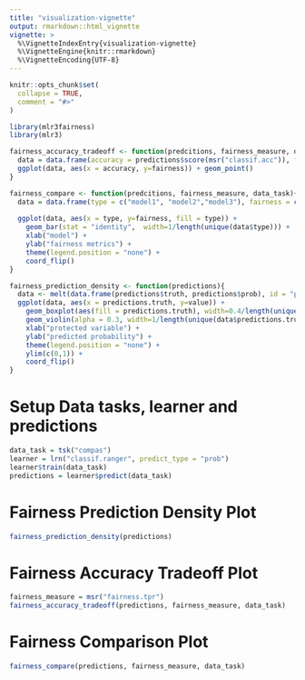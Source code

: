 ```yaml
---
title: "visualization-vignette"
output: rmarkdown::html_vignette
vignette: >
  %\VignetteIndexEntry{visualization-vignette}
  %\VignetteEngine{knitr::rmarkdown}
  %\VignetteEncoding{UTF-8}
---
```


```r
knitr::opts_chunk$set(
  collapse = TRUE,
  comment = "#>"
)
```

```r
library(mlr3fairness)
library(mlr3)
```

```r
fairness_accuracy_tradeoff <- function(predcitions, fairness_measure, data_task){
  data = data.frame(accuracy = predictions$score(msr("classif.acc")), fairness = predictions$score(fairness_measure, data_task))
  ggplot(data, aes(x = accuracy, y=fairness)) + geom_point()
}

fairness_compare <- function(predcitions, fairness_measure, data_task){
  data = data.frame(type = c("model1", "model2","model3"), fairness = c(predictions$score(fairness_measure, data_task), 0.32, 0.63))
  
  ggplot(data, aes(x = type, y=fairness, fill = type)) + 
    geom_bar(stat = "identity",  width=1/length(unique(data$type))) + 
    xlab("model") + 
    ylab("fairness metrics") +
    theme(legend.position = "none") +
    coord_flip()
}

fairness_prediction_density <- function(predictions){
  data <- melt(data.frame(predictions$truth, predictions$prob), id = "predictions.truth")
  ggplot(data, aes(x = predictions.truth, y=value)) +
    geom_boxplot(aes(fill = predictions.truth), width=0.4/length(unique(data$predictions.truth))) +
    geom_violin(alpha = 0.3, width=1/length(unique(data$predictions.truth)), fill = "grey") + 
    xlab("protected variable") + 
    ylab("predicted probability") +
    theme(legend.position = "none") +
    ylim(c(0,1)) +
    coord_flip()
}
```

# Setup Data tasks, learner and predictions

```r
data_task = tsk("compas")
learner = lrn("classif.ranger", predict_type = "prob")
learner$train(data_task)
predictions = learner$predict(data_task)
```


# Fairness Prediction Density Plot

```r
fairness_prediction_density(predictions)
```

# Fairness Accuracy Tradeoff Plot

```r
fairness_measure = msr("fairness.tpr")
fairness_accuracy_tradeoff(predictions, fairness_measure, data_task)
```

# Fairness Comparison Plot

```r
fairness_compare(predictions, fairness_measure, data_task)
```

